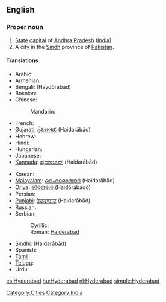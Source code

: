 ==English==
{{wikipedia}}

===Proper noun===
{{en-proper noun}}

# [[State]] [[capital]] of [[Andhra Pradesh]] ([[India]]).
# A city in the [[Sindh]] province of [[Pakistan]].

====Translations====
{{trans-top|capital of Andhra Pradesh}}
* Arabic: {{t|ar|حيدر أباد|m|tr=Haydar ’abaad|sc=Arab}}
* Armenian: {{t|hy|Հայդարաբադ|tr=Haydarabad|sc=Armn}}
* Bengali: {{BNchar|[[হায়দরাবাদ]]}} (Hāydôrābād)
* Bosnian: {{t-|bs|Hajderabad|m}}
* Chinese:
*: Mandarin: {{t|zh|海得拉巴|tr=Hǎidelābā|sc=Hani}}
* French: {{t|fr|Hyderābād}}
* [[Gujarati]]: [[હૈદરાબાદ]] (Haidarābād)
* Hebrew: {{t|he|היידראבאד|sc=Hebr}}
* Hindi: {{t-|hi|हैदराबाद|tr=Haidarābād|sc=Deva|xs=Hindi}}
* Hungarian: {{t+|hu|Haidarábád}}
* Japanese: {{t|ja|ハイデラバード|tr=Haiderabādo|sc=Jpan}}
* [[Kannada]]: [[ಹೈದರಾಬಾದ್]] (Haidarābād)
{{trans-mid}}
* Korean: {{t|ko|하이데라바드|tr=Haiderabadeu|sc=Kore}}
* [[Malayalam]]: [[ഹൈദരാബാദ്]] (Haidarābād)
* [[Oriya]]: [[ହୈଦରାବାଦ]] (Haidôrābādô)
* Persian: {{t|fa|حیدرآباد|sc=fa-Arab}}
* [[Punjabi]]: [[ਹੈਦਰਾਬਾਦ]] (Haidarābād)
* Russian: {{t|ru|Хайдарабад|m|tr=Xajdarabád|sc=Cyrl}}
* Serbian:
*: Cyrillic: {{t-|sr|Хајдерабад|m|sc=Cyrl}}
*: Roman: [[Hajderabad#Serbian|Hajderabad]] {{m}}
* [[Sindhi]]: {{sd-Arab|[[حيدر اباد|حيدر آباد]]}} (Haidarābād)
* Spanish: {{t+|es|Hyderabad}}
* [[Tamil]]: {{t|ta|ஐதராபாத்|ta=Aitarāpāt|sc=Taml|xs=Tamil}}
* [[Telugu]]: {{t-|te|హైదరాబాదు|tr=Haidarābādu|sc=Telu}}
* Urdu: {{t|ur|حیدرآباد|tr=Haidarābād|sc=ur-Arab|xs=Urdu}}
{{trans-bottom}}

[[Category:Cities]]
[[Category:India]]

[[es:Hyderabad]]
[[hu:Hyderabad]]
[[nl:Hyderabad]]
[[simple:Hyderabad]]